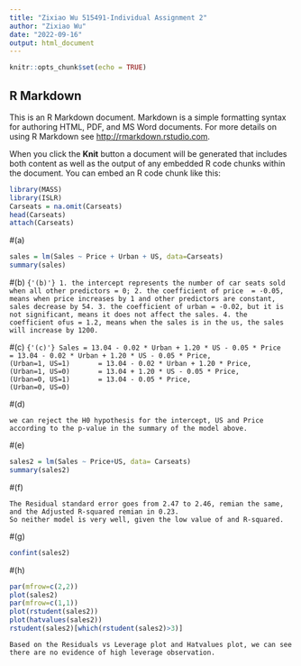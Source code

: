 ```yaml
---
title: "Zixiao Wu 515491-Individual Assignment 2"
author: "Zixiao Wu"
date: "2022-09-16"
output: html_document
---
```


```r
knitr::opts_chunk$set(echo = TRUE)
```

## R Markdown

This is an R Markdown document. Markdown is a simple formatting syntax for authoring HTML, PDF, and MS Word documents. For more details on using R Markdown see <http://rmarkdown.rstudio.com>.

When you click the **Knit** button a document will be generated that includes both content as well as the output of any embedded R code chunks within the document. You can embed an R code chunk like this:


```r
library(MASS)
library(ISLR)
Carseats = na.omit(Carseats)
head(Carseats)
attach(Carseats)
```


#(a)
```r
sales = lm(Sales ~ Price + Urban + US, data=Carseats)
summary(sales)
```


#(b)
```{'(b)'}
1. the intercept represents the number of car seats sold when all other predictors = 0;
2. the coefficient of price  = -0.05, means when price increases by 1 and other predictors are constant, sales decrease by 54.
3. the coefficient of urban = -0.02, but it is not significant, means it does not affect the sales.
4. the coefficient ofus = 1.2, means when the sales is in the us, the sales will increase by 1200. 
```


#(c)
```{'(c)'}
Sales = 13.04 - 0.02 * Urban + 1.20 * US - 0.05 * Price
      = 13.04 - 0.02 * Urban + 1.20 * US - 0.05 * Price,                      (Urban=1, US=1)
      = 13.04 - 0.02 * Urban + 1.20 * Price,                                  (Urban=1, US=0)
      = 13.04 + 1.20 * US - 0.05 * Price,                                     (Urban=0, US=1)
      = 13.04 - 0.05 * Price,                                                 (Urban=0, US=0)
```


#(d)
```{}
we can reject the H0 hypothesis for the intercept, US and Price according to the p-value in the summary of the model above. 
```


#(e)
```r
sales2 = lm(Sales ~ Price+US, data= Carseats)
summary(sales2)
```


#(f)
```{}
The Residual standard error goes from 2.47 to 2.46, remian the same, and the Adjusted R-squared remian in 0.23.
So neither model is very well, given the low value of and R-squared.
```


#(g)
```r
confint(sales2)
```


#(h)
```r
par(mfrow=c(2,2))
plot(sales2)
par(mfrow=c(1,1))
plot(rstudent(sales2))
plot(hatvalues(sales2))
rstudent(sales2)[which(rstudent(sales2)>3)]
```

```{}
Based on the Residuals vs Leverage plot and Hatvalues plot, we can see there are no evidence of high leverage observation. 
```

